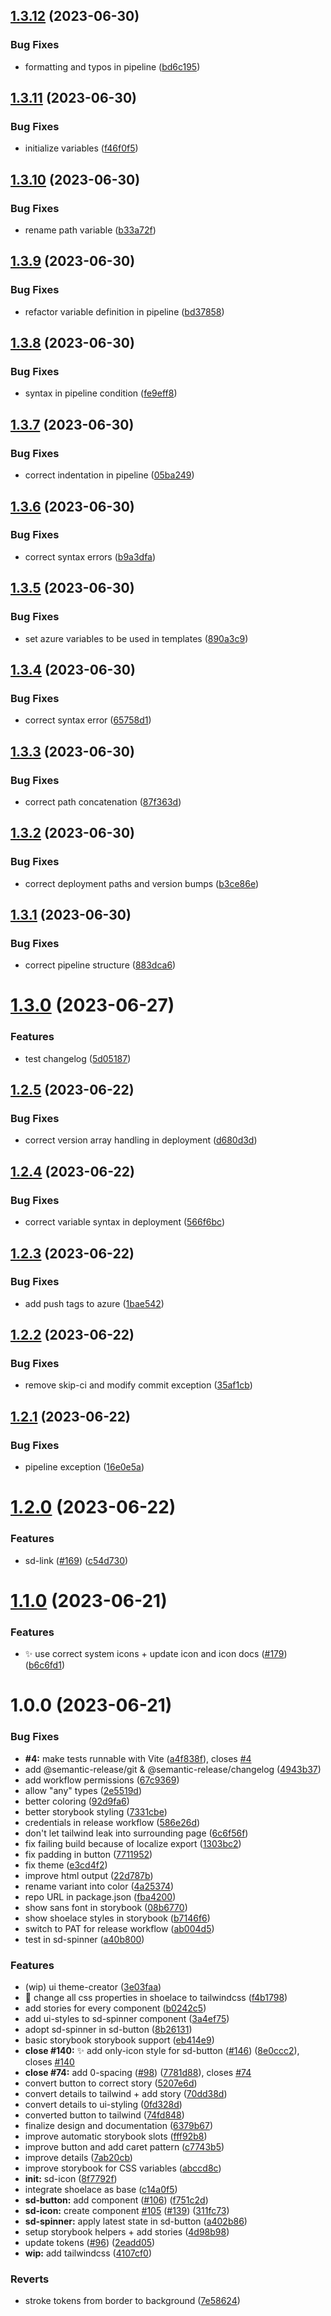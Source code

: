 ## [1.3.12](https://github.com/solid-design-system/solid/compare/v1.3.11...v1.3.12) (2023-06-30)


### Bug Fixes

* formatting and typos in pipeline ([bd6c195](https://github.com/solid-design-system/solid/commit/bd6c1958235abc792161763c332312cba4df9f79))

## [1.3.11](https://github.com/solid-design-system/solid/compare/v1.3.10...v1.3.11) (2023-06-30)


### Bug Fixes

* initialize variables ([f46f0f5](https://github.com/solid-design-system/solid/commit/f46f0f5e199b294cebaf60c980540a73dc241cae))

## [1.3.10](https://github.com/solid-design-system/solid/compare/v1.3.9...v1.3.10) (2023-06-30)


### Bug Fixes

* rename path variable ([b33a72f](https://github.com/solid-design-system/solid/commit/b33a72f102c6a1e860b218a0a4a014cc5f7a4b40))

## [1.3.9](https://github.com/solid-design-system/solid/compare/v1.3.8...v1.3.9) (2023-06-30)


### Bug Fixes

* refactor variable definition in pipeline ([bd37858](https://github.com/solid-design-system/solid/commit/bd37858a11227f1e7d18ea2d314801e2517bc5d4))

## [1.3.8](https://github.com/solid-design-system/solid/compare/v1.3.7...v1.3.8) (2023-06-30)


### Bug Fixes

* syntax in pipeline condition ([fe9eff8](https://github.com/solid-design-system/solid/commit/fe9eff84ad03083988339131f5393d4d4d10ab1c))

## [1.3.7](https://github.com/solid-design-system/solid/compare/v1.3.6...v1.3.7) (2023-06-30)


### Bug Fixes

* correct indentation in pipeline ([05ba249](https://github.com/solid-design-system/solid/commit/05ba249e0074a3f8adfd8f9e3b8745ef788a1cae))

## [1.3.6](https://github.com/solid-design-system/solid/compare/v1.3.5...v1.3.6) (2023-06-30)


### Bug Fixes

* correct syntax errors ([b9a3dfa](https://github.com/solid-design-system/solid/commit/b9a3dfaffdbf56531186260a67c1cae3824da593))

## [1.3.5](https://github.com/solid-design-system/solid/compare/v1.3.4...v1.3.5) (2023-06-30)


### Bug Fixes

* set azure variables to be used in templates ([890a3c9](https://github.com/solid-design-system/solid/commit/890a3c902f2e3d376d8602bce8ec36417a5df915))

## [1.3.4](https://github.com/solid-design-system/solid/compare/v1.3.3...v1.3.4) (2023-06-30)


### Bug Fixes

* correct syntax error ([65758d1](https://github.com/solid-design-system/solid/commit/65758d1f398177c317c0d576584691d69bda6895))

## [1.3.3](https://github.com/solid-design-system/solid/compare/v1.3.2...v1.3.3) (2023-06-30)


### Bug Fixes

* correct path concatenation ([87f363d](https://github.com/solid-design-system/solid/commit/87f363d1947ef2be5bafba7ffa23291e1bda2947))

## [1.3.2](https://github.com/solid-design-system/solid/compare/v1.3.1...v1.3.2) (2023-06-30)


### Bug Fixes

* correct deployment paths and version bumps ([b3ce86e](https://github.com/solid-design-system/solid/commit/b3ce86e2c46052e15e2ee8b8516ea483c778f425))

## [1.3.1](https://github.com/solid-design-system/solid/compare/v1.3.0...v1.3.1) (2023-06-30)


### Bug Fixes

* correct pipeline structure ([883dca6](https://github.com/solid-design-system/solid/commit/883dca61d34df74c9a267c5be8704b98a7ed7dc7))

# [1.3.0](https://github.com/solid-design-system/solid/compare/v1.2.5...v1.3.0) (2023-06-27)


### Features

* test changelog ([5d05187](https://github.com/solid-design-system/solid/commit/5d051873bd87def23c44e82abcbbafb170c039d1))

## [1.2.5](https://github.com/solid-design-system/solid/compare/v1.2.4...v1.2.5) (2023-06-22)

### Bug Fixes

- correct version array handling in deployment ([d680d3d](https://github.com/solid-design-system/solid/commit/d680d3d6484d1ff61c68c8afa2567c7d7b358fdf))

## [1.2.4](https://github.com/solid-design-system/solid/compare/v1.2.3...v1.2.4) (2023-06-22)

### Bug Fixes

- correct variable syntax in deployment ([566f6bc](https://github.com/solid-design-system/solid/commit/566f6bc36b350fa557732b6c81eac908de9980e1))

## [1.2.3](https://github.com/solid-design-system/solid/compare/v1.2.2...v1.2.3) (2023-06-22)

### Bug Fixes

- add push tags to azure ([1bae542](https://github.com/solid-design-system/solid/commit/1bae542d3a0ba39e1fb058f27230a4b125d98a93))

## [1.2.2](https://github.com/solid-design-system/solid/compare/v1.2.1...v1.2.2) (2023-06-22)

### Bug Fixes

- remove skip-ci and modify commit exception ([35af1cb](https://github.com/solid-design-system/solid/commit/35af1cba2de3725805f83433bd7e7bb696c49456))

## [1.2.1](https://github.com/solid-design-system/solid/compare/v1.2.0...v1.2.1) (2023-06-22)

### Bug Fixes

- pipeline exception ([16e0e5a](https://github.com/solid-design-system/solid/commit/16e0e5a0868b24013700261d770959dd06e43886))

# [1.2.0](https://github.com/solid-design-system/solid/compare/v1.1.0...v1.2.0) (2023-06-22)

### Features

- sd-link ([#169](https://github.com/solid-design-system/solid/issues/169)) ([c54d730](https://github.com/solid-design-system/solid/commit/c54d73079152c123dc36fedc1fc1a5f86a4e6dde))

# [1.1.0](https://github.com/solid-design-system/solid/compare/v1.0.0...v1.1.0) (2023-06-21)

### Features

- ✨ use correct system icons + update icon and icon docs ([#179](https://github.com/solid-design-system/solid/issues/179)) ([b6c6fd1](https://github.com/solid-design-system/solid/commit/b6c6fd1881dd0b3bf8edda86b987b03610e951f5))

# 1.0.0 (2023-06-21)

### Bug Fixes

- **#4:** make tests runnable with Vite ([a4f838f](https://github.com/solid-design-system/solid/commit/a4f838fb88e93bd355e3e942ff22ac54a5fa925f)), closes [#4](https://github.com/solid-design-system/solid/issues/4)
- add @semantic-release/git & @semantic-release/changelog ([4943b37](https://github.com/solid-design-system/solid/commit/4943b37840a43b347a63ce455e91be23d36287d0))
- add workflow permissions ([67c9369](https://github.com/solid-design-system/solid/commit/67c93691daa436a274ef8326838b3128e5f93def))
- allow "any" types ([2e5519d](https://github.com/solid-design-system/solid/commit/2e5519d151d46f2a0a39269290f0446d36612cba))
- better coloring ([92d9fa6](https://github.com/solid-design-system/solid/commit/92d9fa6506910e8ed5bfdb5b69f40fa7daf1142f))
- better storybook styling ([7331cbe](https://github.com/solid-design-system/solid/commit/7331cbe1de70ee3bde53b1d25c485f135c5d18fb))
- credentials in release workflow ([586e26d](https://github.com/solid-design-system/solid/commit/586e26dc91b294eba1a4cddfb433d52043503061))
- don't let tailwind leak into surrounding page ([6c6f56f](https://github.com/solid-design-system/solid/commit/6c6f56f44fef1f38b8ba0cf8411b28a1b9e9fb70))
- fix failing build because of localize export ([1303bc2](https://github.com/solid-design-system/solid/commit/1303bc22c5c7e8ab01f3492609401f21aad78f0a))
- fix padding in button ([7711952](https://github.com/solid-design-system/solid/commit/771195277861a407db9ee821cbc5644493a8b7ce))
- fix theme ([e3cd4f2](https://github.com/solid-design-system/solid/commit/e3cd4f2cc2febe6c99c33fd713f5857adbf54eba))
- improve html output ([22d787b](https://github.com/solid-design-system/solid/commit/22d787ba2a9836c1bad4ee218fae4cac8640f28e))
- rename variant into color ([4a25374](https://github.com/solid-design-system/solid/commit/4a253746e25d8d8218164b1f3deb8380a0511ff6))
- repo URL in package.json ([fba4200](https://github.com/solid-design-system/solid/commit/fba4200f8c8ca70790ef4f161d4c610419bc6b73))
- show sans font in storybook ([08b6770](https://github.com/solid-design-system/solid/commit/08b677098849831b6e646a55d2012d58d3d166a7))
- show shoelace styles in storybook ([b7146f6](https://github.com/solid-design-system/solid/commit/b7146f6ea4e806f84cff9d208fcef9188aa8994c))
- switch to PAT for release workflow ([ab004d5](https://github.com/solid-design-system/solid/commit/ab004d55b139c653bf868bcd0d1b8ed494316134))
- test in sd-spinner ([a40b800](https://github.com/solid-design-system/solid/commit/a40b8002db12ab4e053daf76aa09415949acf814))

### Features

- (wip) ui theme-creator ([3e03faa](https://github.com/solid-design-system/solid/commit/3e03faa79f9583f197e4efa1e8016d2106ecb5be))
- 🎸 change all css properties in shoelace to tailwindcss ([f4b1798](https://github.com/solid-design-system/solid/commit/f4b17984035ac9e900af2ff22c9af72313c87b77))
- add stories for every component ([b0242c5](https://github.com/solid-design-system/solid/commit/b0242c5e4a54a91540505d4a43ca237d491349cd))
- add ui-styles to sd-spinner component ([3a4ef75](https://github.com/solid-design-system/solid/commit/3a4ef75da4d23d25103791c9c399d716aef6ad1b))
- adopt sd-spinner in sd-button ([8b26131](https://github.com/solid-design-system/solid/commit/8b2613101cb1b862777487dd12f72fc76947ffb5))
- basic storybook storybook support ([eb414e9](https://github.com/solid-design-system/solid/commit/eb414e9c3990627a451d6fe973f7a23ebcb2223c))
- **close #140:** ✨ add only-icon style for sd-button ([#146](https://github.com/solid-design-system/solid/issues/146)) ([8e0ccc2](https://github.com/solid-design-system/solid/commit/8e0ccc2fe699ebb6de799c752c527740f7f0871a)), closes [#140](https://github.com/solid-design-system/solid/issues/140)
- **close #74:** add 0-spacing ([#98](https://github.com/solid-design-system/solid/issues/98)) ([7781d88](https://github.com/solid-design-system/solid/commit/7781d885317b4be82269f974dc5b351b593cd05c)), closes [#74](https://github.com/solid-design-system/solid/issues/74)
- convert button to correct story ([5207e6d](https://github.com/solid-design-system/solid/commit/5207e6d925a9068020faee9f09c06f38a9774cc5))
- convert details to tailwind + add story ([70dd38d](https://github.com/solid-design-system/solid/commit/70dd38dd35a541938f51a98b94ccdd6b939c8bfc))
- convert details to ui-styling ([0fd328d](https://github.com/solid-design-system/solid/commit/0fd328de406bbd2a4fbbd3e5fe271657e65efca4))
- converted button to tailwind ([74fd848](https://github.com/solid-design-system/solid/commit/74fd848baa92977e0a779c576bdcc937dab5b522))
- finalize design and documentation ([6379b67](https://github.com/solid-design-system/solid/commit/6379b67def73ee7146a6b987ccc1bb33f7d51421))
- improve automatic storybook slots ([fff92b8](https://github.com/solid-design-system/solid/commit/fff92b8cae2a26c546262abfdd7e60d7a6ff85fb))
- improve button and add caret pattern ([c7743b5](https://github.com/solid-design-system/solid/commit/c7743b57d99be0b27ae1d1e4b0c42de0113262fa))
- improve details ([7ab20cb](https://github.com/solid-design-system/solid/commit/7ab20cbca6507802653f0b266663e6fb16716118))
- improve storybook for CSS variables ([abccd8c](https://github.com/solid-design-system/solid/commit/abccd8cd19755c7c0ae71aea3ce5f08c09debd34))
- **init:** sd-icon ([8f7792f](https://github.com/solid-design-system/solid/commit/8f7792f8cf8fc531e051efee19ad38efe90077b1))
- integrate shoelace as base ([c14a0f5](https://github.com/solid-design-system/solid/commit/c14a0f5888e482a0201a696d6f67cbfbfc655253))
- **sd-button:** add component ([#106](https://github.com/solid-design-system/solid/issues/106)) ([f751c2d](https://github.com/solid-design-system/solid/commit/f751c2d0f4e3328396e1d8d74b0718fcdc407cdb))
- **sd-icon:** create component [#105](https://github.com/solid-design-system/solid/issues/105) ([#139](https://github.com/solid-design-system/solid/issues/139)) ([311fc73](https://github.com/solid-design-system/solid/commit/311fc7347d218eeefbf0b0186998cedb8ee6f74d))
- **sd-spinner:** apply latest state in sd-button ([a402b86](https://github.com/solid-design-system/solid/commit/a402b863e69bbe758b8a86a6d1b99afdc71d32cd))
- setup storybook helpers + add stories ([4d98b98](https://github.com/solid-design-system/solid/commit/4d98b9889e119aa7330d187d99c0508d4ccc9717))
- update tokens ([#96](https://github.com/solid-design-system/solid/issues/96)) ([2eadd05](https://github.com/solid-design-system/solid/commit/2eadd05a73d9e7dd8047569192334be4490ee482))
- **wip:** add tailwindcss ([4107cf0](https://github.com/solid-design-system/solid/commit/4107cf08d5daf38a82c68626f9687b3f82f3718c))

### Reverts

- stroke tokens from border to background ([7e58624](https://github.com/solid-design-system/solid/commit/7e58624fa11c189554e4b2ca1ff40010023934ea))
